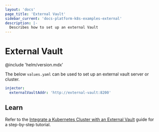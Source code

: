 ```yaml
---
layout: 'docs'
page_title: 'External Vault'
sidebar_current: 'docs-platform-k8s-examples-external'
description: |-
  Describes how to set up an external Vault
---
```


# External Vault

@include 'helm/version.mdx'

The below `values.yaml` can be used to set up an external vault server or
cluster.

```yaml
injector:
  externalVaultAddr: 'http://external-vault:8200'
```

## Learn

Refer to the [Integrate a Kubernetes Cluster with an External
Vault](/vault/tutorials/kubernetes/kubernetes-external-vault)
guide for a step-by-step tutorial.
